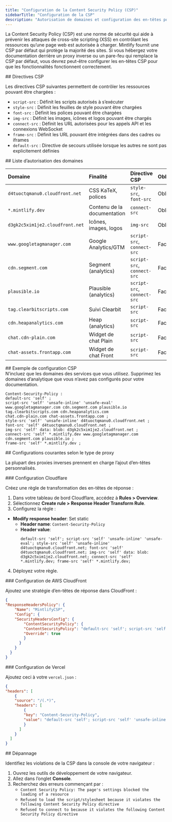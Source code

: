 ```yaml
---
title: "Configuration de la Content Security Policy (CSP)"
sidebarTitle: "Configuration de la CSP"
description: "Autorisation de domaines et configuration des en-têtes pour les proxys inverses, pare-feu et réseaux appliquant des politiques de sécurité strictes"
---
```


La Content Security Policy (CSP) est une norme de sécurité qui aide à prévenir les attaques de cross-site scripting (XSS) en contrôlant les ressources qu’une page web est autorisée à charger. Mintlify fournit une CSP par défaut qui protège la majorité des sites. Si vous hébergez votre documentation derrière un proxy inverse ou un pare-feu qui remplace la CSP par défaut, vous devrez peut-être configurer les en-têtes CSP pour que les fonctionnalités fonctionnent correctement.

<div id="csp-directives">
  ## Directives CSP
</div>

Les directives CSP suivantes permettent de contrôler les ressources pouvant être chargées :

- `script-src` : Définit les scripts autorisés à s’exécuter
- `style-src` : Définit les feuilles de style pouvant être chargées
- `font-src` : Définit les polices pouvant être chargées
- `img-src` : Définit les images, icônes et logos pouvant être chargés
- `connect-src` : Définit les URL autorisées pour les appels API et les connexions WebSocket
- `frame-src` : Définit les URL pouvant être intégrées dans des cadres ou iframes
- `default-src` : Directive de secours utilisée lorsque les autres ne sont pas explicitement définies

<div id="domain-whitelist">
  ## Liste d’autorisation des domaines
</div>

| Domaine | Finalité | Directive CSP | Obligatoire |
|:-------|:--------|:--------------|:-------|
| `d4tuoctqmanu0.cloudfront.net` | CSS KaTeX, polices | `style-src`, `font-src` | Obligatoire |
| `*.mintlify.dev` | Contenu de la documentation | `connect-src` | Obligatoire |
| `d3gk2c5xim1je2.cloudfront.net` | Icônes, images, logos | `img-src` | Obligatoire |
| `www.googletagmanager.com` | Google Analytics/GTM | `script-src`, `connect-src` | Facultatif |
| `cdn.segment.com` | Segment (analytics) | `script-src`, `connect-src` | Facultatif |
| `plausible.io` | Plausible (analytics) | `script-src`, `connect-src` | Facultatif |
| `tag.clearbitscripts.com` | Suivi Clearbit | `script-src` | Facultatif |
| `cdn.heapanalytics.com` | Heap (analytics) | `script-src` | Facultatif |
| `chat.cdn-plain.com` | Widget de chat Plain | `script-src` | Facultatif |
| `chat-assets.frontapp.com` | Widget de chat Front | `script-src` | Facultatif |

<div id="example-csp-configuration">
  ## Exemple de configuration CSP
</div>

<Note>
  N’incluez que les domaines des services que vous utilisez. Supprimez les domaines d’analytique que vous n’avez pas configurés pour votre documentation.
</Note>

```text renvoyer à la ligne
Content-Security-Policy :
default-src 'self' ;
script-src 'self' 'unsafe-inline' 'unsafe-eval' www.googletagmanager.com cdn.segment.com plausible.io tag.clearbitscripts.com cdn.heapanalytics.com
chat.cdn-plain.com chat-assets.frontapp.com ;
style-src 'self' 'unsafe-inline' d4tuoctqmanu0.cloudfront.net ;
font-src 'self' d4tuoctqmanu0.cloudfront.net ;
img-src 'self' data: blob: d3gk2c5xim1je2.cloudfront.net ;
connect-src 'self' *.mintlify.dev www.googletagmanager.com cdn.segment.com plausible.io ;
frame-src 'self' *.mintlify.dev ;
```


<div id="common-configurations-by-proxy-type">
  ## Configurations courantes selon le type de proxy
</div>

La plupart des proxies inverses prennent en charge l’ajout d’en-têtes personnalisés.

<div id="cloudflare-configuration">
  ### Configuration Cloudflare
</div>

Créez une règle de transformation des en-têtes de réponse :

1. Dans votre tableau de bord Cloudflare, accédez à **Rules > Overview**.
2. Sélectionnez **Create rule > Response Header Transform Rule**.
3. Configurez la règle :

- **Modify response header**: Set static
  - **Header name**: `Content-Security-Policy`
  - **Header value**:
    ```text wrap
    default-src 'self'; script-src 'self' 'unsafe-inline' 'unsafe-eval'; style-src 'self' 'unsafe-inline' d4tuoctqmanu0.cloudfront.net; font-src 'self' d4tuoctqmanu0.cloudfront.net; img-src 'self' data: blob: d3gk2c5xim1je2.cloudfront.net; connect-src 'self' *.mintlify.dev; frame-src 'self' *.mintlify.dev;
    ```

4. Déployez votre règle.

<div id="aws-cloudfront-configuration">
  ### Configuration de AWS CloudFront
</div>

Ajoutez une stratégie d’en-têtes de réponse dans CloudFront :

```json
{
"ResponseHeadersPolicy": {
    "Name": "MintlifyCSP",
    "Config": {
    "SecurityHeadersConfig": {
        "ContentSecurityPolicy": {
        "ContentSecurityPolicy": "default-src 'self'; script-src 'self' 'unsafe-inline' 'unsafe-eval'; style-src 'self' 'unsafe-inline' d4tuoctqmanu0.cloudfront.net; font-src 'self' d4tuoctqmanu0.cloudfront.net; img-src 'self' data: blob: d3gk2c5xim1je2.cloudfront.net; connect-src 'self' *.mintlify.dev; frame-src 'self' *.mintlify.dev;",
        "Override": true
        }
      }
    }
  }
}
```


<div id="vercel-configuration">
  ### Configuration de Vercel
</div>

Ajoutez ceci à votre `vercel.json` :

```json
{
"headers": [
    {
    "source": "/(.*)",
    "headers": [
        {
        "key": "Content-Security-Policy",
        "value": "default-src 'self'; script-src 'self' 'unsafe-inline' 'unsafe-eval'; style-src 'self' 'unsafe-inline' d4tuoctqmanu0.cloudfront.net; font-src 'self' d4tuoctqmanu0.cloudfront.net; img-src 'self' data: blob: d3gk2c5xim1je2.cloudfront.net; connect-src 'self' *.mintlify.dev; frame-src 'self' *.mintlify.dev;"
        }
      ]
    }
  ]
}
```


<div id="troubleshooting">
  ## Dépannage
</div>

Identifiez les violations de la CSP dans la console de votre navigateur :

1. Ouvrez les outils de développement de votre navigateur.
2. Allez dans l’onglet **Console**.
3. Recherchez des erreurs commençant par :
    - `Content Security Policy: The page's settings blocked the loading of a resource`
    - `Refused to load the script/stylesheet because it violates the following Content Security Policy directive`
    - `Refused to connect to because it violates the following Content Security Policy directive`